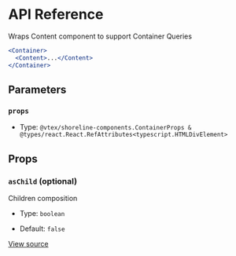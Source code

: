 # API Reference

Wraps Content component to support Container Queries

```jsx
<Container>
  <Content>...</Content>
</Container>
```

## Parameters

### `props`

- Type: `@vtex/shoreline-components.ContainerProps & @types/react.React.RefAttributes<typescript.HTMLDivElement>`

## Props

### `asChild` (optional)

Children composition

- Type: `boolean`

- Default: `false`

[View source](https://github.com/vtex/shoreline/blob/805f4f49a/packages/components/src/content/container.tsx#L12)

